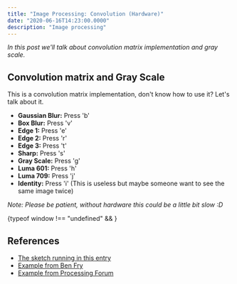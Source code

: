 ```yaml
---
title: "Image Processing: Convolution (Hardware)"
date: "2020-06-16T14:23:00.0000"
description: "Image processing"
---
```


_In this post we'll talk about convolution matrix implementation and gray scale._


## Convolution matrix and Gray Scale

This is a convolution matrix implementation, don't know how to use it? Let's talk about it.

- __Gaussian Blur:__ Press 'b'
- __Box Blur:__ Press 'v'
- __Edge 1:__ Press 'e'
- __Edge 2:__ Press 'r'
- __Edge 3:__ Press 't'
- __Sharp:__ Press 's'
- __Gray Scale:__ Press 'g'
- __Luma 601:__ Press 'h'
- __Luma 709:__ Press 'j'
- __Identity:__ Press 'i' (This is useless but maybe someone want to see the same image twice)

_Note: Please be patient, without hardware this could be a little bit slow :D_

<div>{typeof window !== "undefined" && <ImageShaderSketch />}</div>

## References

- [The sketch running in this entry](https://idmnyu.github.io/p5.js-image/Filters/index.html#bw)
- [Example from Ben Fry](https://github.com/processing/processing-video/blob/master/examples/Capture/AsciiVideo/AsciiVideo.pde)
- [Example from Processing Forum](https://forum.processing.org/two/discussion/6830/interpret-image-as-ascii-text)
